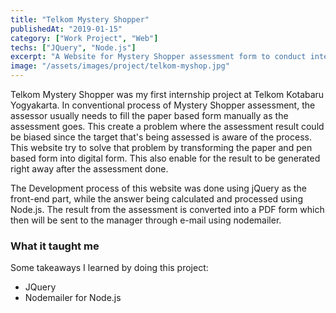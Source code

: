 ```yaml
---
title: "Telkom Mystery Shopper"
publishedAt: "2019-01-15"
category: ["Work Project", "Web"]
techs: ["JQuery", "Node.js"]
excerpt: "A Website for Mystery Shopper assessment form to conduct internal assessment simulation."
image: "/assets/images/project/telkom-myshop.jpg"
---
```


Telkom Mystery Shopper was my first internship project at Telkom Kotabaru Yogyakarta.
In conventional process of Mystery Shopper assessment, the assessor usually needs to fill the paper based form manually as the assessment goes.
This create a problem where the assessment result could be biased since the target that's being assessed is aware of the process.
This website try to solve that problem by transforming the paper and pen based form into digital form.
This also enable for the result to be generated right away after the assessment done.

The Development process of this website was done using jQuery as the front-end part, while the answer being calculated and processed using Node.js.
The result from the assessment is converted into a PDF form which then will be sent to the manager through e-mail using nodemailer.

### What it taught me

Some takeaways I learned by doing this project:

- JQuery
- Nodemailer for Node.js
